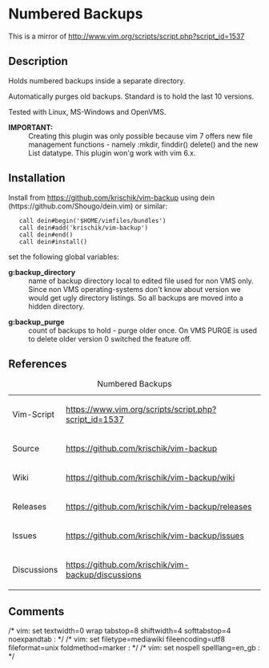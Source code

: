 = Numbered Backups =

This is a mirror of http://www.vim.org/scripts/script.php?script_id=1537

== Description ==

Holds numbered backups inside a separate directory.

Automatically purges old backups. Standard is to hold the last 10 versions.

Tested with Linux, MS-Windows and OpenVMS.

; '''IMPORTANT:'''
:   Creating this plugin was only possible because vim 7 offers new file management functions - namely :mkdir, finddir() delete() and the new List datatype. This plugin won'g work with vim 6.x.

== Installation ==

Install from https://github.com/krischik/vim-backup using dein (https://github.com/Shougo/dein.vim) or similar:

    call dein#begin('$HOME/vimfiles/bundles')
    call dein#add('krischik/vim-backup')
    call dein#end()
    call dein#install()

set the following global variables:

; '''g:backup_directory'''
:   name of backup directory local to edited file used for non VMS only. Since non VMS operating-systems don't know about version we would get ugly directory listings. So all backups are moved into a hidden directory.

; '''g:backup_purge'''
:   count of backups to hold - purge older once. On VMS PURGE is used to delete older version 0 switched the feature off.

== References ==

{|
|+ Numbered Backups
|-
| Vim-Script	|| https://www.vim.org/scripts/script.php?script_id=1537
|-
| Source	|| https://github.com/krischik/vim-backup
|-
| Wiki		|| https://github.com/krischik/vim-backup/wiki
|-
| Releases	|| https://github.com/krischik/vim-backup/releases
|-
| Issues	|| https://github.com/krischik/vim-backup/issues
|-
| Discussions	|| https://github.com/krischik/vim-backup/discussions
|}

==Comments==

/* vim: set textwidth=0 wrap tabstop=8 shiftwidth=4 softtabstop=4 noexpandtab : */
/* vim: set filetype=mediawiki fileencoding=utf8 fileformat=unix foldmethod=marker : */
/* vim: set nospell spelllang=en_gb : */
